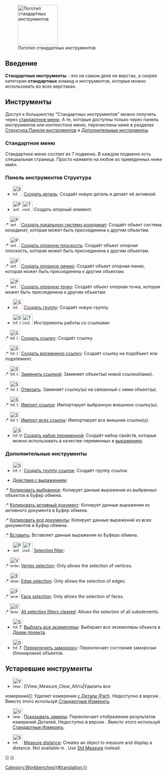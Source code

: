 <languages/>

{{Docnav/ru
|[[Workbenches/ru|Верстаки]]
|[[Assembly_Workbench/ru|Верстак Assembly (Сборка)]]
|IconL=
|IconR=Workbench_Assembly.svg
}}

[[Image:Freecad.svg|thumb|128px|Логотип стандартных инструментов]]

{{TOCright}}

<span id="Introduction"></span>
==Введение==

'''Стандартные инструменты''' - это на самом деле не верстак, а скорее категория '''стандартных''' команд и инструментов, которые можно использовать во всех верстаках.

<span id="Tools"></span>
== Инструменты ==

Доступ к большинству "Стандартных инструментов" можно получить через [[Standard_Menu/ru|стандартное меню]]. А те, которые доступны только через панель инструментов или контекстное меню, перечислены ниже в разделах [[#Structure_toolbar|Структура Панели инструментов]] и [[#Additional_tools|Дополнительные инструменты]].

<span id="Standard_menu"></span>
===Стандартное меню===

Стандартное меню состоит из 7 подменю. В каждом подменю есть специальная страница. Просто нажмите на любое из приведенных ниже имён.

<!--Перевод данного блока должен быть идентичным названиям меню в реальной программе.-->
{{StdMenu
|
[[Std_File_Menu/ru|<u>Ф</u>айл]]
&nbsp;&nbsp;&nbsp;
[[Std_Edit_Menu/ru|<u>П</u>равка]]
&nbsp;&nbsp;&nbsp;
[[Std_View_Menu/ru|<u>В</u>ид]]
&nbsp;&nbsp;&nbsp;
[[Std_Tools_Menu/ru|<u>И</u>нструменты]]
&nbsp;&nbsp;&nbsp;
[[Std_Macro_Menu/ru|<u>М</u>акросы]]
&nbsp;&nbsp;&nbsp;
[[Std_Windows_Menu/ru|Окна]]
&nbsp;&nbsp;&nbsp;
[[Std_Help_Menu/ru|<u>С</u>правка]]
}}

<span id="Structure_toolbar"></span>
===Панель инструментов Структура ===

* [[File:Std_Part.svg|32px]] [[Std_Part/ru|Создать деталь]]: Создаёт новую деталь и делает её активной.

* <span id="Part_Datums">[[File:Part_CoordinateSystem.svg|x32px]][[Image:Toolbar_flyout_arrow_blue_background.svg|x32px]] Создать опорный элемент: {{Version/ru|1.1}}</span><!--Do not edit span id: the Part_Datums pages redirect here-->

:* [[File:Part_CoordinateSystem.svg|32px]] [[Part_CoordinateSystem/ru|Создать локальную систему координат]]: Создаёт объект система координат, которая может быть присоединена к другим объектам. {{Version/ru|1.1}}

:* [[File:Part_DatumPlane.svg|32px]] [[Part_DatumPlane/ru|Создать опорную плоскость]]: Создаёт объект опорная плоскость, которая может быть присоединена к другим объектам. {{Version/ru|1.1}}

:* [[File:Part_DatumLine.svg|32px]] [[Part_DatumLine/ru|Создать опорную линию]]: Создаёт объект опорная линия, которая может быть присоединена к другим объектам. {{Version/ru|1.1}}

:* [[File:Part_DatumPoint.svg|32px]] [[Part_DatumPoint/ru|Создать опорную точку]]: Создаёт объект опорная точка, которая может быть присоединена к другим объектам. {{Version/ru|1.1}}

* [[File:Std_Group.svg|32px]] [[Std_Group/ru|Создать группу]]: Создаёт новую группу.

* <span id="Std_LinkActions">[[File:Std_LinkMake.svg|x32px]][[Image:Toolbar_flyout_arrow_blue_background.svg|x32px]] Инструменты работы со ссылками:</span><!--Do not edit span id: the Std_LinkActions pages redirect here-->

:* [[File:Std_LinkMake.svg|32px]] [[Std_LinkMake/ru|Создать ссылку]]: Создаёт ссылку.

:* [[File:Std_LinkMakeRelative.svg|32px]] [[Std_LinkMakeRelative/ru|Создать вложенную ссылку]]: Создаёт ссылку на подобъект или подэлемент.

:* [[File:Std_LinkReplace.svg|32px]] [[Std_LinkReplace/ru|Заменить ссылкой]]: Заменяет объект(ы) новой ссылкой(ами).

:* [[File:Std_LinkUnlink.svg|32px]] [[Std_LinkUnlink/ru|Отвязать]]: Заменяет ссылку(ы) на связанный с ними объект(ы).

:* [[File:Std_LinkImport.svg|32px]] [[Std_LinkImport/ru|Импорт ссылок]]: Импортирует выбранную внешнюю ссылку(ы).

:* [[File:Std_LinkImportAll.svg|32px]] [[Std_LinkImportAll/ru|Импорт всех ссылок]]: Импортирует все внешние ссылки(у).

* [[File:Std_VarSet.svg|32px]] [[Std_VarSet/ru|Создать набор переменной]]: Создаёт набор свойств, которые можно использовать в качестве переменных в [[Expressions/ru|выражениях]]. {{Version/ru|1.0}}

<span id="Additional_tools"></span>
===Дополнительные инструменты===

* [[File:Std_LinkMakeGroup.svg|32px]] [[Std_LinkMakeGroup/ru|Создать группу ссылок]]: Создаёт группу ссылок.

* [[Std_Expressions/ru|Действия с выражением]]:

:* [[Std_Expressions/ru#Copy_selected|Копировать выбранное]]: Копирует данные выражения из выбранных объектов в Буфер обмена.

:* [[Std_Expressions/ru#Copy_active_document|Копировать активный документ]]: Копирует данные выражения из активного документа в Буфер обмена.

:* [[Std_Expressions/ru#Copy_all_documents|Копировать все документы]]: Копирует данные выражений из всех документов в Буфер обмена.

:* [[Std_Expressions/ru#Paste|Вставить]]: Вставляет данные выражения из Буфера обмена.

* [[Image:Part_SelectFilter.svg|x32px]][[Image:Toolbar_flyout_arrow_blue_background.svg|x32px]] [[Part_SelectFilter|Selection filter]]: {{Version|1.0}}

:* [[Image:Vertex-selection.svg|32px]] [[Part_SelectFilter#Vertex_selection|Vertex selection]]: Only allows the selection of vertices.

:* [[Image:Edge-selection.svg|32px]] [[Part_SelectFilter#Edge_selection|Edge selection]]: Only allows the selection of edges.

:* [[Image:Face-selection.svg|32px]] [[Part_SelectFilter#Face_selection|Face selection]]: Only allows the selection of faces.

:* [[Image:Clear-selection.svg|32px]] [[Part_SelectFilter#All_selection_filters_cleared|All selection filters cleared]]: Allows the selection of all subelements.

* [[File:Std_TreeSelectAllInstances.svg|32px]] [[Std_TreeSelectAllInstances/ru|Выбрать все экземпляры]]: Выбирает все экземпляры объекта в [[Tree_view/ru|Древе проекта]].

* [[File:Std_ToggleFreeze.svg|32px]] [[Std_ToggleFreeze/ru|Переключить заморозку]]: Переключает состояние заморозки (блокировки) объектов. {{Version/ru|1.0}}

<span id="Obsolete_tools"></span>
== Устаревшие инструменты ==

* [[Image:View_Measure_Clear_All.svg|32px]] [[View_Measure_Clear_All/ru|Удалить все
измерения]]: Удаляет измерения [[Part_Workbench/ru|с Детали (Part)]]. Недоступно в версии {{VersionPlus/ru|1.0}}. Вместо этого используй [[Std Measure/ru|Стандартные Измерить]].

* [[Image:View_Measure_Toggle_All.svg|32px]] [[View_Measure_Toggle_All/ru|Показывать замеры]]: Переключает отображение результатов измерений Деталей. Недоступно в версии {{VersionPlus/ru|1.0}}. Вместо этого используй [[Std Measure/ru|Стандартные Измерить]].

* [[Image:Std_MeasureDistance.svg|32px]] [[Std_MeasureDistance|Measure distance]]: Creates an object to measure and display a distance. Not available in {{VersionPlus|1.0}}. Use [[Std Measure|Std Measure]] instead.


<div class="mw-translate-fuzzy">
{{Docnav/ru
|[[Workbenches/ru|Верстаки]]
|[[Arch_Workbench/ru|Верстак Arch]]
|IconL=
|IconR=Workbench_Arch.svg
}}
</div>

{{Std_Base_navi{{#translation:}}}}
{{Userdocnavi{{#translation:}}}}
[[Category:Workbenches{{#translation:}}]]